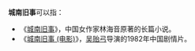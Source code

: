 '''城南旧事'''可以指： 
* 《[[城南旧事|城南旧事]]》，中国女作家林海音原著的长篇小说。  
* 《[[城南旧事_(电影)|城南旧事 (电影)]]》，[[吴贻弓|吴贻弓]]导演的1982年中国剧情片。
 
{{消歧义|H|cat=四字作品消歧义}}